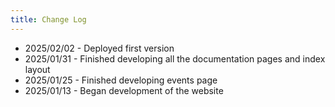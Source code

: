 ```yaml
---
title: Change Log
---
```


- 2025/02/02 - Deployed first version
- 2025/01/31 - Finished developing all the documentation pages and index layout
- 2025/01/25 - Finished developing events page
- 2025/01/13 - Began development of the website